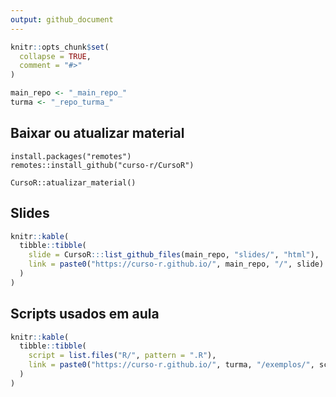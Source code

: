 ```yaml
---
output: github_document
---
```


<!-- README.md is generated from README.Rmd. Please edit that file -->

```r
knitr::opts_chunk$set(
  collapse = TRUE,
  comment = "#>"
)

main_repo <- "_main_repo_"
turma <- "_repo_turma_"
```

## Baixar ou atualizar material

```
install.packages("remotes")
remotes::install_github("curso-r/CursoR")

CursoR::atualizar_material()
```

## Slides

```r
knitr::kable(
  tibble::tibble(
    slide = CursoR:::list_github_files(main_repo, "slides/", "html"),
    link = paste0("https://curso-r.github.io/", main_repo, "/", slide)
  )
)
```

## Scripts usados em aula

```r
knitr::kable(
  tibble::tibble(
    script = list.files("R/", pattern = ".R"),
    link = paste0("https://curso-r.github.io/", turma, "/exemplos/", script)
  )
)
```


